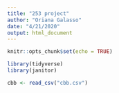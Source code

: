 ```yaml
---
title: "253 project"
author: "Oriana Galasso"
date: "4/21/2020"
output: html_document
---
```


```r
knitr::opts_chunk$set(echo = TRUE)
```

```r
library(tidyverse)
library(janitor)
```

```r
cbb <- read_csv("cbb.csv")
```

